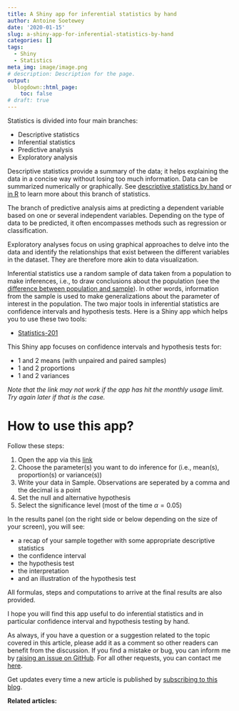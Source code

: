 ```yaml
---
title: A Shiny app for inferential statistics by hand
author: Antoine Soetewey
date: '2020-01-15'
slug: a-shiny-app-for-inferential-statistics-by-hand
categories: []
tags:
  - Shiny
  - Statistics
meta_img: image/image.png
# description: Description for the page.
output:
  blogdown::html_page:
    toc: false
# draft: true
---
```


Statistics is divided into four main branches:

* Descriptive statistics
* Inferential statistics
* Predictive analysis
* Exploratory analysis

Descriptive statistics provide a summary of the data; it helps explaining the data in a concise way without losing too much information. Data can be summarized numerically or graphically. See [descriptive statistics by hand](/blog/descriptive-statistics-by-hand/) or [in R](/blog/descriptive-statistics-in-r/) to learn more about this branch of statistics.

The branch of predictive analysis aims at predicting a dependent variable based on one or several independent variables. Depending on the type of data to be predicted, it often encompasses methods such as regression or classification.

Exploratory analyses focus on using graphical approaches to delve into the data and identify the relationships that exist between the different variables in the dataset. They are therefore more akin to data visualization.

Inferential statistics use a random sample of data taken from a population to make inferences, i.e., to draw conclusions about the population (see the [difference between population and sample](/blog/what-is-the-difference-between-population-and-sample/)). In other words, information from the sample is used to make generalizations about the parameter of interest in the population. The two major tools in inferential statistics are confidence intervals and hypothesis tests. Here is a Shiny app which helps you to use these two tools:

* [Statistics-201](https://antoinesoetewey.shinyapps.io/statistics-201/)

This Shiny app focuses on confidence intervals and hypothesis tests for:

* 1 and 2 means (with unpaired and paired samples)
* 1 and 2 proportions
* 1 and 2 variances

*Note that the link may not work if the app has hit the monthly usage limit. Try again later if that is the case.*

# How to use this app?

Follow these steps:

1. Open the app via this [link](https://antoinesoetewey.shinyapps.io/statistics-201/)
1. Choose the parameter(s) you want to do inference for (i.e., mean(s), proportion(s) or variance(s))
1. Write your data in Sample. Observations are seperated by a comma and the decimal is a point
1. Set the null and alternative hypothesis
1. Select the significance level (most of the time $\alpha = 0.05$)

In the results panel (on the right side or below depending on the size of your screen), you will see:

* a recap of your sample together with some appropriate descriptive statistics
* the confidence interval
* the hypothesis test
* the interpretation
* and an illustration of the hypothesis test

All formulas, steps and computations to arrive at the final results are also provided.

I hope you will find this app useful to do inferential statistics and in particular confidence interval and hypothesis testing by hand.

As always, if you have a question or a suggestion related to the topic covered in this article, please add it as a comment so other readers can benefit from the discussion. If you find a mistake or bug, you can inform me by <a href="https://github.com/AntoineSoetewey/statsandr/issues" target="_blank" rel="noopener">raising an issue on GitHub</a>. For all other requests, you can contact me [here](/contact/).

Get updates every time a new article is published by [subscribing to this blog](/subscribe/).

**Related articles:**

<script src="//rss.bloople.net/?url=https%3A%2F%2Fwww.statsandr.com%2Ftags%2Fshiny%2Findex.xml&detail=-1&limit=5&showtitle=false&type=js"></script>

